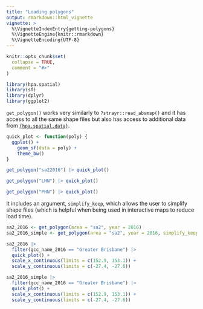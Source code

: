 ```yaml
---
title: "Loading polygons"
output: rmarkdown::html_vignette
vignette: >
  %\VignetteIndexEntry{getting-polygons}
  %\VignetteEngine{knitr::rmarkdown}
  %\VignetteEncoding{UTF-8}
---
```


```r
knitr::opts_chunk$set(
  collapse = TRUE,
  comment = "#>"
)
```

```r
library(hpa.spatial)
library(sf)
library(dplyr)
library(ggplot2)
```

`get_polygon()` works very similarly to `?strayr::read_absmap()` and it has access to all the same shape files but also has access to additional data from [`{hpa.spatial.data}`](https://github.com/healthpolicyanalysis/hpa.spatial.data).

```r
quick_plot <- function(poly) {
  ggplot() +
    geom_sf(data = poly) +
    theme_bw()
}
```

```r
get_polygon("sa22016") |> quick_plot()
```

```r
get_polygon("LHN") |> quick_plot()
```

```r
get_polygon("PHN") |> quick_plot()
```

It includes an argument, `simplify_keep`, which allows the user to simplify shape files (which is helpful when being used in interactive maps to reduce load time).

```r
sa2_2016 <- get_polygon(area = "sa2", year = 2016)
sa2_2016_simple <- get_polygon(area = "sa2", year = 2016, simplify_keep = 0.1)

sa2_2016 |>
  filter(gcc_name_2016 == "Greater Brisbane") |>
  quick_plot() +
  scale_x_continuous(limits = c(152.9, 153.1)) +
  scale_y_continuous(limits = c(-27.4, -27.6))

sa2_2016_simple |>
  filter(gcc_name_2016 == "Greater Brisbane") |>
  quick_plot() +
  scale_x_continuous(limits = c(152.9, 153.1)) +
  scale_y_continuous(limits = c(-27.4, -27.6))
```
